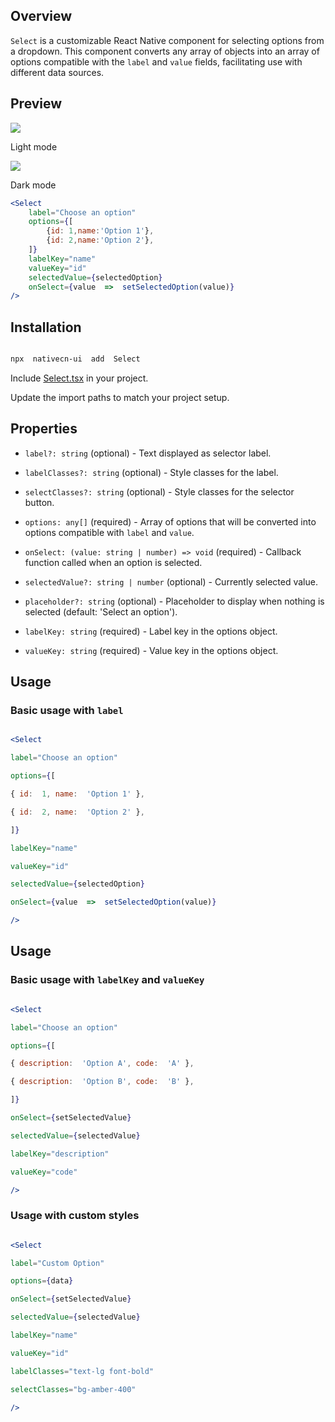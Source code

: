 
## Overview

  
`Select` is a customizable React Native component for selecting options from a dropdown.
This component converts any array of objects into an array of options compatible with the `label` and `value` fields, facilitating use with different data sources.
  

## Preview

  

<Tabs>

<Tab  title="Preview">

<div  style={{ display:  'flex', justifyContent:  'center', gap:  '20px' }}>

<div>

<img  src="https://raw.githubusercontent.com/Dheph/nativecn-ui/blob/select_component/assets/examples/components/select-light.png" />

<p>Light mode</p>

</div>

<div>

<img  src="https://raw.githubusercontent.com/Dheph/nativecn-ui/blob/select_component/assets/examples/components/select-dark.png" />

<p>Dark mode</p>

</div>

</div>

</Tab>

<Tab  title="Code">

```jsx
<Select
	label="Choose an option"
	options={[
		{id: 1,name:'Option 1'},
		{id: 2,name:'Option 2'},
	]}
	labelKey="name"
	valueKey="id"
	selectedValue={selectedOption}
	onSelect={value  =>  setSelectedOption(value)}
/>

```
</Tab>
</Tabs>


## Installation

  

<Tabs>

<Tab  title="CLI">

```bash

npx  nativecn-ui  add  Select

```

</Tab>

<Tab  title="Manual">

<Steps>

<Step  title="First Step">

Include [Select.tsx](https://github.com/Mobilecn-UI/nativecn-ui/blob/main/components/Select.tsx) in your project.

</Step>

<Step  title="Second Step">

Update the import paths to match your project setup.

</Step>

</Steps>

</Tab>

</Tabs>

  
  

## Properties

-   `label?: string` (optional) - Text displayed as selector label.

-   `labelClasses?: string` (optional) - Style classes for the label.

-   `selectClasses?: string` (optional) - Style classes for the selector button.

-   `options: any[]` (required) - Array of options that will be converted into options compatible with `label` and `value`.

-   `onSelect: (value: string | number) => void` (required) - Callback function called when an option is selected.

-   `selectedValue?: string | number` (optional) - Currently selected value.

-   `placeholder?: string` (optional) - Placeholder to display when nothing is selected (default: 'Select an option').

-   `labelKey: string` (required) - Label key in the options object.

-   `valueKey: string` (required) - Value key in the options object.


## Usage
  

### Basic usage with `label`

  

```jsx

<Select

label="Choose an option"

options={[

{ id:  1, name:  'Option 1' },

{ id:  2, name:  'Option 2' },

]}

labelKey="name"

valueKey="id"

selectedValue={selectedOption}

onSelect={value  =>  setSelectedOption(value)}

/>

```

  

## Usage


### Basic usage with `labelKey` and `valueKey`

  

```jsx

<Select

label="Choose an option"

options={[

{ description:  'Option A', code:  'A' },

{ description:  'Option B', code:  'B' },

]}

onSelect={setSelectedValue}

selectedValue={selectedValue}

labelKey="description"

valueKey="code"

/>

```

  

### Usage with custom styles
  

```jsx

<Select

label="Custom Option"

options={data}

onSelect={setSelectedValue}

selectedValue={selectedValue}

labelKey="name"

valueKey="id"

labelClasses="text-lg font-bold"

selectClasses="bg-amber-400"

/>

```